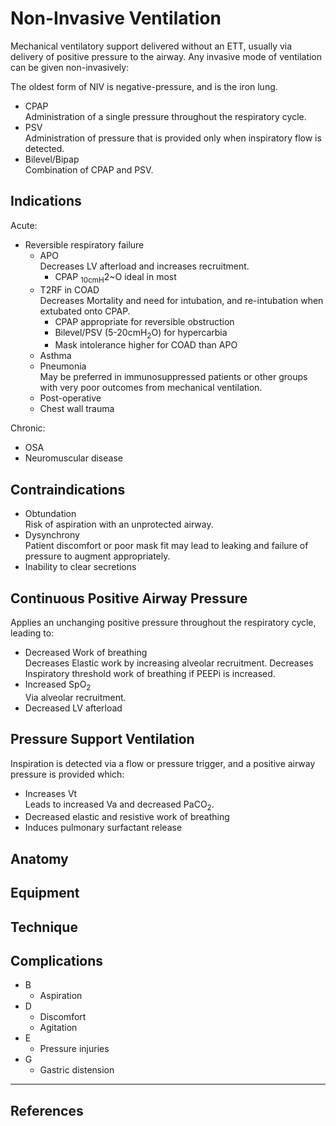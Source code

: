 # Non-Invasive Ventilation

Mechanical ventilatory support delivered without an ETT, usually via delivery of positive pressure to the airway. Any invasive mode of ventilation can be given non-invasively:

:::column-margin
The oldest form of NIV is negative-pressure, and is the iron lung.
:::

* CPAP\
Administration of a single pressure throughout the respiratory cycle.
* PSV\
Administration of pressure that is provided only when inspiratory flow is detected.
* Bilevel/Bipap\
Combination of CPAP and PSV.


## Indications

Acute:

* Reversible respiratory failure
    * APO\
    Decreases LV afterload and increases recruitment.
        * CPAP ~10cmH~2~O ideal in most
    * T2RF in COAD\
    Decreases Mortality and need for intubation, and re-intubation when extubated onto CPAP.
        * CPAP appropriate for reversible obstruction
        * Bilevel/PSV (5-20cmH~2~O) for hypercarbia
        * Mask intolerance higher for COAD than APO
    * Asthma
    * Pneumonia\
    May be preferred in immunosuppressed patients or other groups with very poor outcomes from mechanical ventilation. 
    * Post-operative
    * Chest wall trauma
    
    
Chronic:

* OSA
* Neuromuscular disease

## Contraindications

* Obtundation\
Risk of aspiration with an unprotected airway.
* Dysynchrony\
Patient discomfort or poor mask fit may lead to leaking and failure of pressure to augment appropriately.
* Inability to clear secretions

## Continuous Positive Airway Pressure

Applies an unchanging positive pressure throughout the respiratory cycle, leading to:

* Decreased Work of breathing\
Decreases Elastic work by increasing alveolar recruitment. Decreases Inspiratory threshold work of breathing if PEEPi is increased.
* Increased SpO~2~\
Via alveolar recruitment.
* Decreased LV afterload


## Pressure Support Ventilation

Inspiration is detected via a flow or pressure trigger, and a positive airway pressure is provided which:

* Increases Vt\
Leads to increased Va and decreased PaCO~2~.
* Decreased elastic and resistive work of breathing
* Induces pulmonary surfactant release




## Anatomy

## Equipment

## Technique

## Complications

* B
    * Aspiration
* D
    * Discomfort
    * Agitation
* E
    * Pressure injuries 
* G
    * Gastric distension 


---

## References
